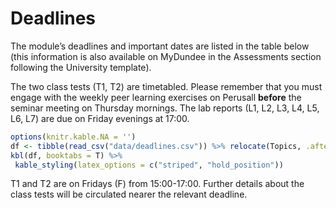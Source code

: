 # Deadlines {-#deadlines}

The module's deadlines and important dates are listed in the table below (this information is also available on MyDundee in the Assessments section following the University template). 

The two class tests (T1, T2) are timetabled. Please remember that you must engage with the weekly peer learning exercises on Perusall **before** the seminar meeting on Thursday mornings. The lab reports (L1, L2, L3, L4, L5, L6, L7) are due on Friday evenings at 17:00. 

```r
options(knitr.kable.NA = '')
df <- tibble(read_csv("data/deadlines.csv")) %>% relocate(Topics, .after = Week) %>% relocate('Perusall Readings', .after = Topics)
kbl(df, booktabs = T) %>%
 kable_styling(latex_options = c("striped", "hold_position"))
```

T1 and T2 are on Fridays (F) from 15:00-17:00. Further details about the class tests will be circulated nearer the relevant deadline.